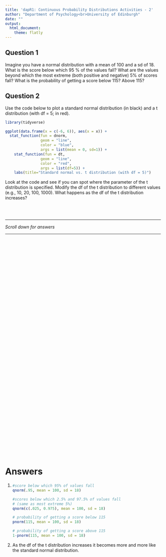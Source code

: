 ```yaml
---
title: 'dapR1: Continuous Probability Distributions Activities - 2'
author: "Department of Psychology<br>University of Edinburgh"
date: ""
output:
  html_document:
    theme: flatly
---
```


## Question 1

Imagine you have a normal distribution with a mean of 100 and a sd of 18. What is the score below which 95 % of the values fall? What are the values beyond which the most extreme (both positive and negative) 5% of scores fall? What is the probability of getting a score below 115? Above 115? 

## Question 2 

Use the code below to plot a standard normal distribution (in black) and a t distribution (with df = 5; in red). 

```r
library(tidyverse)

ggplot(data.frame(x = c(-6, 6)), aes(x = x)) + 
  stat_function(fun = dnorm,
                geom = "line",
                color = "blue",
                args = list(mean = 0, sd=1)) +
    stat_function(fun = dt,
                geom = "line",
                color = "red",
                args = list(df=5)) + 
    labs(title="Standard normal vs. t distribution (with df = 5)")
```

Look at the code and see if you can spot where the parameter of the t distribution is specified. Modify the df of the t distribution to different values (e.g., 10, 20, 100, 1000). What happens as the df of the t distribution increases? 

<br>
<br>

---  

*Scroll down for answers*  
  
---

<div style="margin-bottom:750px;">

</div>


# Answers

1. 
    ```r
    #score below which 95% of values fall
    qnorm(.95, mean = 100, sd = 18)
    
    #scores below which 2.5% and 97.5% of values fall
    # (same as most extreme 5%)
    qnorm(c(.025, 0.975), mean = 100, sd = 18)
    
    # probability of getting a score below 115
    pnorm(115, mean = 100, sd = 18)
    
    # probability of getting a score above 115
    1-pnorm(115, mean = 100, sd = 18)
    ```  
    
2. As the df of the t distribution increases it becomes more and more like the standard normal distribution. 


